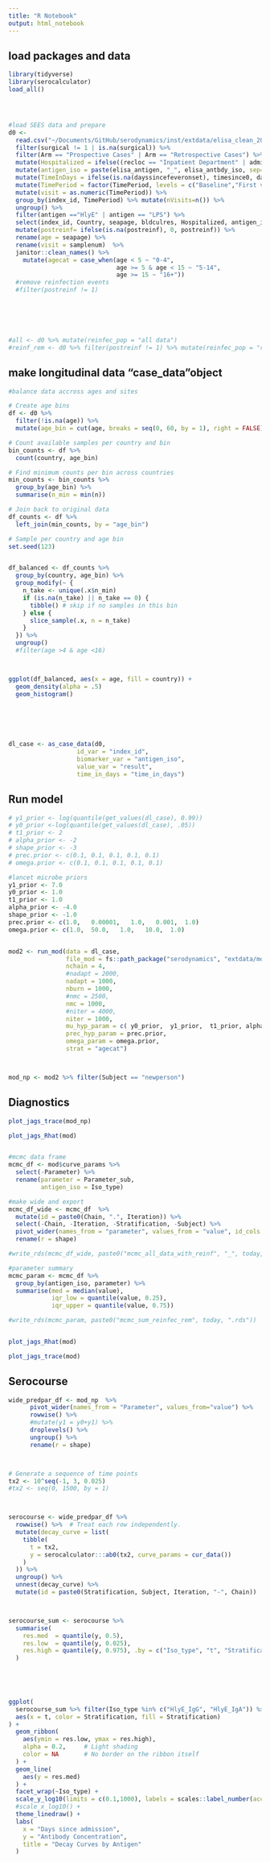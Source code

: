 ```yaml
---
title: "R Notebook"
output: html_notebook
---
```


## load packages and data
```r

library(tidyverse)
library(serocalculator)
load_all()




#load SEES data and prepare 
d0 <- 
  read.csv("~/Documents/GitHub/serodynamics/inst/extdata/elisa_clean_2024-06-05.csv") %>%
  filter(surgical != 1 | is.na(surgical)) %>%
  filter(Arm == "Prospective Cases" | Arm == "Retrospective Cases") %>%
  mutate(Hospitalized = ifelse((recloc == "Inpatient Department" | admithosp_seap == "Yes"), "Yes", "No")) %>% 
  mutate(antigen_iso = paste(elisa_antigen, "_", elisa_antbdy_iso, sep="")) %>%
  mutate(TimeInDays = ifelse(is.na(dayssincefeveronset), timesince0, dayssincefeveronset)) %>%
  mutate(TimePeriod = factor(TimePeriod, levels = c("Baseline","First visit", "28 days", "3 months","6 months", "12 months", "18 months", "24 months"))) %>%
  mutate(visit = as.numeric(TimePeriod)) %>%
  group_by(index_id, TimePeriod) %>% mutate(nVisits=n()) %>%
  ungroup() %>%
  filter(antigen =="HlyE" | antigen == "LPS") %>%
  select(index_id, Country, seapage, bldculres, Hospitalized, antigen_iso, result, TimePeriod,  postreinf, samplenum,  TimeInDays, reinf_obs) %>%
  mutate(postreinf= ifelse(is.na(postreinf), 0, postreinf)) %>%
  rename(age = seapage) %>%
  rename(visit = samplenum)  %>%
  janitor::clean_names() %>%
    mutate(agecat = case_when(age < 5 ~ "0-4",
                              age >= 5 & age < 15 ~ "5-14",
                              age >= 15 ~ "16+")) 
  #remove reinfection events
  #filter(postreinf != 1)
  





#all <- d0 %>% mutate(reinfec_pop = "all data")
#reinf_rem <- d0 %>% filter(postreinf != 1) %>% mutate(reinfec_pop = "reinf removed")


```



## make longitudinal data "case_data"object
```r

#balance data accross ages and sites

# Create age bins
df <- d0 %>%
  filter(!is.na(age)) %>%
  mutate(age_bin = cut(age, breaks = seq(0, 60, by = 1), right = FALSE))

# Count available samples per country and bin
bin_counts <- df %>%
  count(country, age_bin)

# Find minimum counts per bin across countries
min_counts <- bin_counts %>%
  group_by(age_bin) %>%
  summarise(n_min = min(n))

# Join back to original data
df_counts <- df %>%
  left_join(min_counts, by = "age_bin")

# Sample per country and age bin
set.seed(123)


df_balanced <- df_counts %>%
  group_by(country, age_bin) %>%
  group_modify(~ {
    n_take <- unique(.x$n_min)
    if (is.na(n_take) || n_take == 0) {
      tibble() # skip if no samples in this bin
    } else {
      slice_sample(.x, n = n_take)
    }
  }) %>%
  ungroup() 
  #filter(age >4 & age <16)



ggplot(df_balanced, aes(x = age, fill = country)) + 
  geom_density(alpha = .5)
  geom_histogram()




  

dl_case <- as_case_data(d0,
                   id_var = "index_id",
                   biomarker_var = "antigen_iso",
                   value_var = "result",
                   time_in_days = "time_in_days")


```

## Run model
```r


# y1_prior <- log(quantile(get_values(dl_case), 0.99))
# y0_prior <-log(quantile(get_values(dl_case), .05))
# t1_prior <- 2
# alpha_prior <- -2
# shape_prior <- -3
# prec.prior <- c(0.1, 0.1, 0.1, 0.1, 0.1)
# omega.prior <- c(0.1, 0.1, 0.1, 0.1, 0.1)

#lancet microbe priors 
y1_prior <- 7.0
y0_prior <- 1.0
t1_prior <- 1.0
alpha_prior <- -4.0
shape_prior <- -1.0
prec.prior <- c(1.0,   0.00001,   1.0,   0.001,  1.0)
omega.prior <- c(1.0,  50.0,   1.0,   10.0,  1.0)


mod2 <- run_mod(data = dl_case,
                file_mod = fs::path_package("serodynamics", "extdata/model.jags"),
                nchain = 4,
                #nadapt = 2000,
                nadapt = 1000,
                nburn = 1000,
                #nmc = 2500,
                nmc = 1000,
                #niter = 4000, 
                niter = 1000, 
                mu_hyp_param = c( y0_prior,  y1_prior,  t1_prior, alpha_prior, shape_prior),
                prec_hyp_param = prec.prior,
                omega_param = omega.prior, 
                strat = "agecat")



mod_np <- mod2 %>% filter(Subject == "newperson")

```




## Diagnostics
```r


plot_jags_trace(mod_np)

plot_jags_Rhat(mod)


#mcmc data frame
mcmc_df <- mod$curve_params %>%
  select(-Parameter) %>%
  rename(parameter = Parameter_sub,
         antigen_iso = Iso_type)

#make wide and export
mcmc_df_wide <- mcmc_df  %>%
  mutate(id = paste0(Chain, ".", Iteration)) %>%
  select(-Chain, -Iteration, -Stratification, -Subject) %>%
  pivot_wider(names_from = "parameter", values_from = "value", id_cols = c("id", "antigen_iso")) %>%
  rename(r = shape)

#write_rds(mcmc_df_wide, paste0("mcmc_all_data_with_reinf", "_", today, ".rds"))

#parameter summary
mcmc_param <- mcmc_df %>%
  group_by(antigen_iso, parameter) %>%
  summarise(med = median(value),
            iqr_low = quantile(value, 0.25),
            iqr_upper = quantile(value, 0.75))

#write_rds(mcmc_param, paste0("mcmc_sum_reinfec_rem", today, ".rds"))


plot_jags_Rhat(mod)

plot_jags_trace(mod)


```



## Serocourse

```r


wide_predpar_df <- mod_np  %>%
      pivot_wider(names_from = "Parameter", values_from="value") %>%
      rowwise() %>%
      #mutate(y1 = y0+y1) %>%
      droplevels() %>%
      ungroup() %>%
      rename(r = shape)



# Generate a sequence of time points
tx2 <- 10^seq(-1, 3, 0.025)
#tx2 <- seq(0, 1500, by = 1)



serocourse <- wide_predpar_df %>%
  rowwise() %>%  # Treat each row independently.
  mutate(decay_curve = list(
    tibble(
      t = tx2,
      y = serocalculator:::ab0(tx2, curve_params = cur_data())
    )
  )) %>%
  ungroup() %>%
  unnest(decay_curve) %>%
  mutate(id = paste0(Stratification, Subject, Iteration, "-", Chain))



serocourse_sum <- serocourse %>%
  summarise(
    res.med  = quantile(y, 0.5),
    res.low  = quantile(y, 0.025),
    res.high = quantile(y, 0.975), .by = c("Iso_type", "t", "Stratification")
  ) 
 



  
ggplot(
  serocourse_sum %>% filter(Iso_type %in% c("HlyE_IgG", "HlyE_IgA")) %>% filter(t <580),
  aes(x = t, color = Stratification, fill = Stratification)
) +
  geom_ribbon(
    aes(ymin = res.low, ymax = res.high),
    alpha = 0.2,     # Light shading
    color = NA       # No border on the ribbon itself
  ) +
  geom_line(
    aes(y = res.med)
  ) +
  facet_wrap(~Iso_type) +
  scale_y_log10(limits = c(0.1,1000), labels = scales::label_number(accuracy = 0.1)) +
  #scale_x_log10() +
  theme_linedraw() +
  labs(
    x = "Days since admission",
    y = "Antibody Concentration",
    title = "Decay Curves by Antigen"
  )

  
 


```